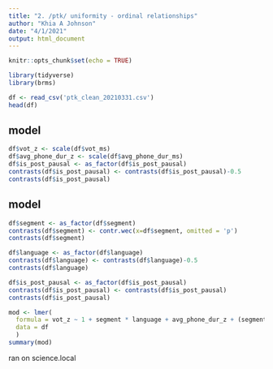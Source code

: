 ```yaml
---
title: "2. /ptk/ uniformity - ordinal relationships"
author: "Khia A Johnson"
date: "4/1/2021"
output: html_document
---
```


```r
knitr::opts_chunk$set(echo = TRUE)
```

```r
library(tidyverse)
library(brms)
```

```r
df <- read_csv('ptk_clean_20210331.csv')
head(df)
```

## model
```r
df$vot_z <- scale(df$vot_ms)
df$avg_phone_dur_z <- scale(df$avg_phone_dur_ms)
df$is_post_pausal <- as_factor(df$is_post_pausal)
contrasts(df$is_post_pausal) <- contrasts(df$is_post_pausal)-0.5
contrasts(df$is_post_pausal)
```

## model
```r
df$segment <- as_factor(df$segment)
contrasts(df$segment) <- contr.wec(x=df$segment, omitted = 'p')
contrasts(df$segment)
```

```r
df$language <- as_factor(df$language)
contrasts(df$language) <- contrasts(df$language)-0.5
contrasts(df$language)
```

```r
df$is_post_pausal <- as_factor(df$is_post_pausal)
contrasts(df$is_post_pausal) <- contrasts(df$is_post_pausal)
contrasts(df$is_post_pausal)
```



```r
mod <- lmer(
  formula = vot_z ~ 1 + segment * language + avg_phone_dur_z + (segment * language | talker),
  data = df
  )
summary(mod)
```





ran on science.local








